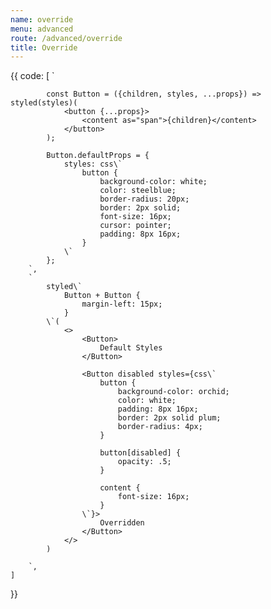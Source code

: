 ```yaml
---
name: override
menu: advanced
route: /advanced/override
title: Override
---
```



<Editor filename={__filename}>{{
    code: [
        `

            const Button = ({children, styles, ...props}) => styled(styles)(
                <button {...props}>
                    <content as="span">{children}</content>
                </button>
            );

            Button.defaultProps = {
                styles: css\`
                    button {
                        background-color: white;
                        color: steelblue;
                        border-radius: 20px;
                        border: 2px solid;
                        font-size: 16px;
                        cursor: pointer;
                        padding: 8px 16px;
                    }
                \`
            };
        `,
        `
            styled\`
                Button + Button {
                    margin-left: 15px;
                }
            \`(
                <>
                    <Button>
                        Default Styles
                    </Button>

                    <Button disabled styles={css\`
                        button {
                            background-color: orchid;
                            color: white;
                            padding: 8px 16px;
                            border: 2px solid plum;
                            border-radius: 4px;
                        }

                        button[disabled] {
                            opacity: .5;
                        }

                        content {
                            font-size: 16px;
                        }
                    \`}>
                        Overridden
                    </Button>
                </>
            )

        `,
    ]

}}

</Editor>
